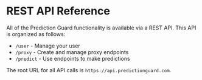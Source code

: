 # REST API Reference

All of the Prediction Guard functionality is available via a REST API. This API is organized as follows:

- `/user` - Manage your user
- `/proxy` - Create and manage proxy endpoints
- `/predict` - Use endpoints to make predictions

The root URL for all API calls is `https://api.predictionguard.com`.